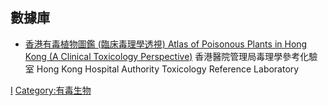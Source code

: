 {{Catnav|頁面分類|人类社会|社会科学|军事学|毒理学}}
{{Catnav|頁面分類|人类社会|生活|医学|毒理学}}
{{Catnav|頁面分類|人类社会|環境|環境科學|毒理学}}
{{Catnav|頁面分類|人类社会|文化|军事学|毒理学}}
{{Commonscat|Poisonous plants}}


[[Category:植物生活型|I]]
[[Category:有毒生物|Category:有毒生物]]

== 數據庫 ==
* [http://www3.ha.org.hk/toxicplant/  香港有毒植物圖鑑 (臨床毒理學透視)  Atlas of Poisonous Plants in Hong Kong (A Clinical Toxicology Perspective)] 香港醫院管理局毒理學參考化驗室 Hong Kong Hospital Authority Toxicology Reference Laboratory